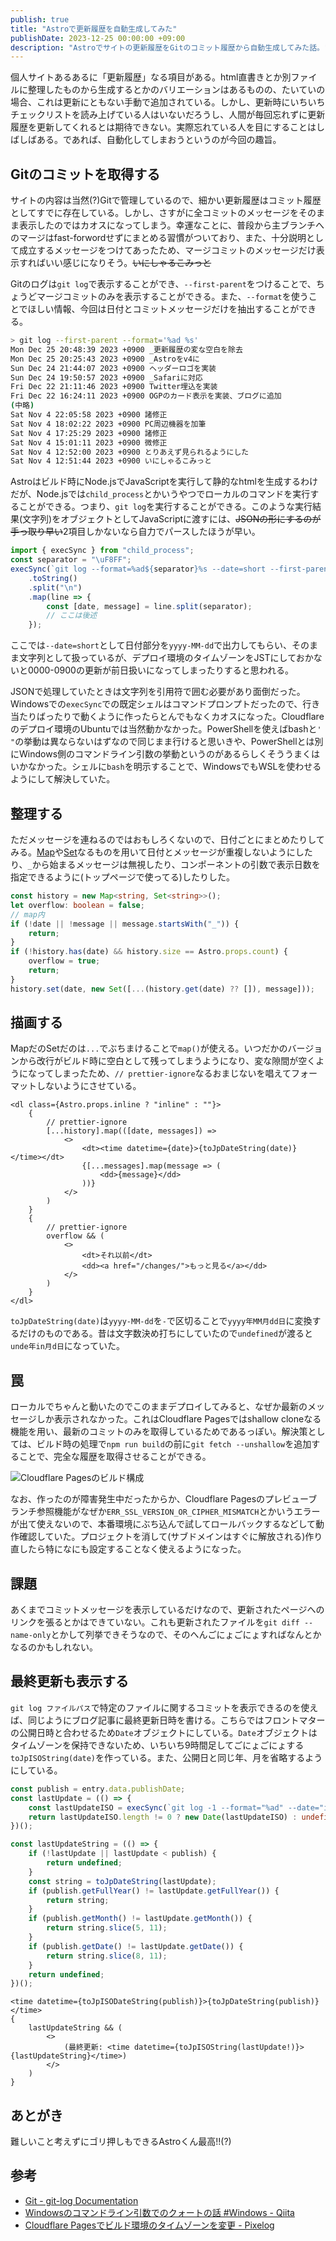```yaml
---
publish: true
title: "Astroで更新履歴を自動生成してみた"
publishDate: 2023-12-25 00:00:00 +09:00
description: "Astroでサイトの更新履歴をGitのコミット履歴から自動生成してみた話。"
---
```


個人サイトあるあるに「更新履歴」なる項目がある。html直書きとか別ファイルに整理したものから生成するとかのバリエーションはあるものの、たいていの場合、これは更新にともない手動で追加されている。しかし、更新時にいちいちチェックリストを読み上げている人はいないだろうし、人間が毎回忘れずに更新履歴を更新してくれるとは期待できない。実際忘れている人を目にすることはしばしばある。であれば、自動化してしまおうというのが今回の趣旨。

## Gitのコミットを取得する

サイトの内容は当然(?)Gitで管理しているので、細かい更新履歴はコミット履歴としてすでに存在している。しかし、さすがに全コミットのメッセージをそのまま表示したのではカオスになってしまう。幸運なことに、普段から主ブランチへのマージはfast-forwordせずにまとめる習慣がついており、また、十分説明として成立するメッセージをつけてあったため、マージコミットのメッセージだけ表示すればいい感じになりそう。~~いにしゃるこみっと~~

Gitのログは`git log`で表示することができ、`--first-parent`をつけることで、ちょうどマージコミットのみを表示することができる。また、`--format`を使うことでほしい情報、今回は日付とコミットメッセージだけを抽出することができる。

```bash
> git log --first-parent --format='%ad %s'
Mon Dec 25 20:48:39 2023 +0900 _更新履歴の変な空白を除去
Mon Dec 25 20:25:43 2023 +0900 _Astroをv4に
Sun Dec 24 21:44:07 2023 +0900 ヘッダーロゴを実装
Sun Dec 24 19:50:57 2023 +0900 _Safariに対応
Fri Dec 22 21:11:46 2023 +0900 Twitter埋込を実装
Fri Dec 22 16:24:11 2023 +0900 OGPのカード表示を実装、ブログに追加
(中略)
Sat Nov 4 22:05:58 2023 +0900 諸修正
Sat Nov 4 18:02:22 2023 +0900 PC周辺機器を加筆
Sat Nov 4 17:25:29 2023 +0900 諸修正
Sat Nov 4 15:01:11 2023 +0900 微修正
Sat Nov 4 12:52:00 2023 +0900 とりあえず見られるようにした
Sat Nov 4 12:51:44 2023 +0900 いにしゃるこみっと

```

Astroはビルド時にNode.jsでJavaScriptを実行して静的なhtmlを生成するわけだが、Node.jsでは`child_process`とかいうやつでローカルのコマンドを実行することができる。つまり、`git log`を実行することができる。このような実行結果(文字列)をオブジェクトとしてJavaScriptに渡すには、~~JSONの形にするのが手っ取り早い~~2項目しかないなら自力でパースしたほうが早い。

```typescript
import { execSync } from "child_process";
const separator = "\uF8FF";
execSync(`git log --format=%ad${separator}%s --date=short --first-parent`)
    .toString()
    .split("\n")
    .map(line => {
        const [date, message] = line.split(separator);
        // ここは後述
    });
```

ここでは`--date=short`として日付部分を`yyyy-MM-dd`で出力してもらい、そのまま文字列として扱っているが、デプロイ環境のタイムゾーンをJSTにしておかないと0000-0900の更新が前日扱いになってしまったりすると思われる。

JSONで処理していたときは文字列を引用符で囲む必要があり面倒だった。Windowsでの`execSync`での既定シェルはコマンドプロンプトだったので、行き当たりばったりで動くように作ったらとんでもなくカオスになった。Cloudflareのデプロイ環境のUbuntuでは当然動かなかった。PowerShellを使えばbashと`'` `"`の挙動は異ならないはずなので同じまま行けると思いきや、PowerShellとは別にWindows側のコマンドライン引数の挙動というのがあるらしくそううまくはいかなかった。シェルに`bash`を明示することで、WindowsでもWSLを使わせるようにして解決していた。

<Tweet id="1723333252092764502" hideThread />


## 整理する

ただメッセージを連ねるのではおもしろくないので、日付ごとにまとめたりしてみる。[Map](https://developer.mozilla.org/ja/docs/Web/JavaScript/Reference/Global_Objects/Map)や[Set](https://developer.mozilla.org/ja/docs/Web/JavaScript/Reference/Global_Objects/Set)なるものを用いて日付とメッセージが重複しないようにしたり、`_`から始まるメッセージは無視したり、コンポーネントの引数で表示日数を指定できるように(トップページで使ってる)したりした。

```typescript
const history = new Map<string, Set<string>>();
let overflow: boolean = false;
// map内
if (!date || !message || message.startsWith("_")) {
    return;
}
if (!history.has(date) && history.size == Astro.props.count) {
    overflow = true;
    return;
}
history.set(date, new Set([...(history.get(date) ?? []), message]));
```

## 描画する

MapだのSetだのは`...`でぶちまけることで`map()`が使える。いつだかのバージョンから改行がビルド時に空白として残ってしまうようになり、変な隙間が空くようになってしまったため、`// prettier-ignore`なるおまじないを唱えてフォーマットしないようにさせている。

```astro
<dl class={Astro.props.inline ? "inline" : ""}>
    {
        // prettier-ignore
        [...history].map(([date, messages]) =>
            <>
                <dt><time datetime={date}>{toJpDateString(date)}</time></dt>
                {[...messages].map(message => (
                    <dd>{message}</dd>
                ))}
            </>
        )
    }
    {
        // prettier-ignore
        overflow && (
            <>
                <dt>それ以前</dt>
                <dd><a href="/changes/">もっと見る</a></dd>
            </>
        )
    }
</dl>
```

<Tweet id="1739214733759357375" />

`toJpDateString(date)`は`yyyy-MM-dd`を`-`で区切ることで`yyyy年MM月dd日`に変換するだけのものである。昔は文字数決め打ちにしていたので`undefined`が渡ると`unde年in月d日`になっていた。

<Tweet id="1723580260854428062" />

## 罠

ローカルでちゃんと動いたのでこのままデプロイしてみると、なぜか最新のメッセージしか表示されなかった。これはCloudflare Pagesではshallow cloneなる機能を用い、最新のコミットのみを取得しているためであるっぽい。解決策としては、ビルド時の処理で`npm run build`の前に`git fetch --unshallow`を追加することで、完全な履歴を取得させることができる。

![Cloudflare Pagesのビルド構成](./build-config.png "ビルド コマンド: git fetch --unshallow && npm run build")

なお、作ったのが障害発生中だったからか、Cloudflare Pagesのプレビューブランチ参照機能がなぜか`ERR_SSL_VERSION_OR_CIPHER_MISMATCH`とかいうエラーが出て使えないので、本番環境にぶち込んで試してロールバックするなどして動作確認していた。プロジェクトを消して(サブドメインはすぐに解放される)作り直したら特になにも設定することなく使えるようになった。

## 課題

あくまでコミットメッセージを表示しているだけなので、更新されたページへのリンクを張るとかはできていない。これも更新されたファイルを`git diff --name-only`とかして列挙できそうなので、そのへんごにょごにょすればなんとかなるのかもしれない。

## 最終更新も表示する

`git log ファイルパス`で特定のファイルに関するコミットを表示できるのを使えば、同じようにブログ記事に最終更新日時を書ける。こちらではフロントマターの公開日時と合わせるため`Date`オブジェクトにしている。`Date`オブジェクトはタイムゾーンを保持できないため、いちいち9時間足してごにょごにょする`toJpISOString(date)`を作っている。また、公開日と同じ年、月を省略するようにしている。

```typescript
const publish = entry.data.publishDate;
const lastUpdate = (() => {
    const lastUpdateISO = execSync(`git log -1 --format="%ad" --date="iso" ./src/content/${entry.collection}/${entry.id}`).toString();
    return lastUpdateISO.length != 0 ? new Date(lastUpdateISO) : undefined;
})();

const lastUpdateString = (() => {
    if (!lastUpdate || lastUpdate < publish) {
        return undefined;
    }
    const string = toJpDateString(lastUpdate);
    if (publish.getFullYear() != lastUpdate.getFullYear()) {
        return string;
    }
    if (publish.getMonth() != lastUpdate.getMonth()) {
        return string.slice(5, 11);
    }
    if (publish.getDate() != lastUpdate.getDate()) {
        return string.slice(8, 11);
    }
    return undefined;
})();
```

```astro
<time datetime={toJpISODateString(publish)}>{toJpDateString(publish)}</time>
{
    lastUpdateString && (
        <>
            (最終更新: <time datetime={toJpISOString(lastUpdate!)}>{lastUpdateString}</time>)
        </>
    )
}
```

## あとがき

難しいこと考えずにゴリ押しもできるAstroくん最高!!(?)

## 参考

- [Git - git-log Documentation](https://git-scm.com/docs/git-log)
- [Windowsのコマンドライン引数でのクォートの話 #Windows - Qiita](https://qiita.com/igrep/items/d4251d12e85cfc0a00df)
- [Cloudflare Pagesでビルド環境のタイムゾーンを変更 - Pixelog](https://pixelog.net/post/2022/04/04/180306/)